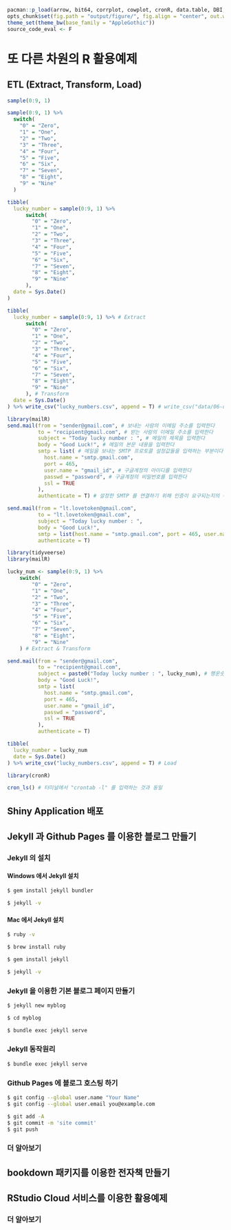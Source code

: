 ```r
pacman::p_load(arrow, bit64, corrplot, cowplot, cronR, data.table, DBI, DT, foreign, fst, ggplot2, jsonlite, knitr, lubridate, magrittr, patchwork, plotly, RSQLite, scales, sessioninfo, tibble, tidyr, tidyverse)
opts_chunk$set(fig.path = "output/figure/", fig.align = "center", out.width = "95%", warning = F, message = F)
theme_set(theme_bw(base_family = "AppleGothic"))
source_code_eval <- F
```

# 또 다른 차원의 R 활용예제{#others}

## ETL (Extract, Transform, Load){#others-3}

```r
sample(0:9, 1)
```

```r
sample(0:9, 1) %>% 
  switch(
    "0" = "Zero",     
    "1" = "One",
    "2" = "Two",
    "3" = "Three",
    "4" = "Four",
    "5" = "Five",
    "6" = "Six",
    "7" = "Seven",
    "8" = "Eight",
    "9" = "Nine"
  )
```

```r
tibble(
  lucky_number = sample(0:9, 1) %>% 
	  switch(
	    "0" = "Zero",
	    "1" = "One",
	    "2" = "Two",
	    "3" = "Three",
	    "4" = "Four",
	    "5" = "Five",
	    "6" = "Six",
	    "7" = "Seven",
	    "8" = "Eight",
	    "9" = "Nine"
	  ),
  date = Sys.Date()
)
```

```r
tibble(
  lucky_number = sample(0:9, 1) %>% # Extract
	  switch(
	    "0" = "Zero",
	    "1" = "One",
	    "2" = "Two",
	    "3" = "Three",
	    "4" = "Four",
	    "5" = "Five",
	    "6" = "Six",
	    "7" = "Seven",
	    "8" = "Eight",
	    "9" = "Nine"
	  ), # Transform
  date = Sys.Date()
) %>% write_csv("lucky_numbers.csv", append = T) # write_csv("data/06-others/lucky_numbers.csv", append = T)
```

```r
library(mailR)
send.mail(from = "sender@gmail.com", # 보내는 사람의 이메일 주소를 입력한다
          to = "recipient@gmail.com", # 받는 사람의 이메일 주소를 입력한다 
          subject = "Today lucky number : ", # 메일의 제목을 입력한다
          body = "Good Luck!", # 메일의 본문 내용을 입력한다
          smtp = list( # 메일을 보내는 SMTP 프로토콜 설정값들을 입력하는 부분이다
            host.name = "smtp.gmail.com", 
            port = 465, 
            user.name = "gmail_id", # 구글계정의 아이디를 입력한다
            passwd = "password", # 구글계정의 비밀번호를 입력한다
            ssl = TRUE
          ),
          authenticate = T) # 설정한 SMTP 를 연결하기 위해 인증이 요구되는지의 여부이다. 본 예제의 Gmail 서비스는 TRUE 로 설정한다 
```

```r
send.mail(from = "lt.lovetoken@gmail.com", 
          to = "lt.lovetoken@gmail.com",
          subject = "Today lucky number : ", 
          body = "Good Luck!", 
          smtp = list(host.name = "smtp.gmail.com", port = 465, user.name = "lt.lovetoken", passwd = rstudioapi::askForPassword(), ssl = T),
          authenticate = T)
```

```r
library(tidyveerse)
library(mailR)

lucky_num <- sample(0:9, 1) %>% 
	switch(
	    "0" = "Zero",
	    "1" = "One",
	    "2" = "Two",
	    "3" = "Three",
	    "4" = "Four",
	    "5" = "Five",
	    "6" = "Six",
	    "7" = "Seven",
	    "8" = "Eight",
	    "9" = "Nine"
	) # Extract & Transform

send.mail(from = "sender@gmail.com", 
          to = "recipient@gmail.com", 
          subject = paste0("Today lucky number : ", lucky_num), # 행운숫자 서수를 붙인다
          body = "Good Luck!",
          smtp = list( 
            host.name = "smtp.gmail.com", 
            port = 465, 
            user.name = "gmail_id", 
            passwd = "password", 
            ssl = TRUE
          ),
          authenticate = T)

tibble(
  lucky_number = lucky_num
  date = Sys.Date()
) %>% write_csv("lucky_numbers.csv", append = T) # Load
```

```r
library(cronR)
```

```r
cron_ls() # 터미널에서 "crontab -l" 를 입력하는 것과 동일
```

## Shiny Application 배포{#others-2}

## Jekyll 과 Github Pages 를 이용한 블로그 만들기{#others-4}

### Jekyll 의 설치{#others-4-1}

#### Windows 에서 Jekyll 설치{#others-4-1-1}

```sh
$ gem install jekyll bundler
```

```sh
$ jekyll -v
```

#### Mac 에서 Jekyll 설치{#others-4-1-2}

```sh
$ ruby -v
```

```sh
$ brew install ruby
```

```sh
$ gem install jekyll
```

```sh
$ jekyll -v
```

### Jekyll 을 이용한 기본 블로그 페이지 만들기{#others-4-2}

```sh
$ jekyll new myblog
```

```sh
$ cd myblog
```

```sh
$ bundle exec jekyll serve
```

### Jekyll 동작원리{#others-4-3}

```sh
$ bundle exec jekyll serve
```

### Github Pages 에 블로그 호스팅 하기{#others-4-4}

```sh
$ git config --global user.name "Your Name"
$ git config --global user.email you@example.com
```

```sh
$ git add -A
$ git commit -m 'site commit'
$ git push
```

### 더 알아보기{-}

## bookdown 패키지를 이용한 전자책 만들기{#others-5}

## RStudio Cloud 서비스를 이용한 활용예제{#others-1}

### 더 알아보기{-}